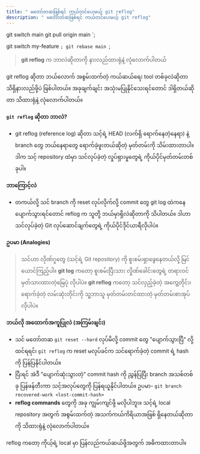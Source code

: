 ```yaml
---
title: " မတော်တဆဖြစ်ရင် ကယ်တင်ပေးမယ့် git reflog"
description: " မတော်တဆဖြစ်ရင် ကယ်တင်ပေးမယ့် git reflog"
---
```



git switch main
git pull origin main
`;

git switch my-feature
`;
git rebase main
`;

> **git reflog** က ဘာလဲဆိုတာကို နားလည်ထားရုံနဲ့ လုံလောက်ပါတယ်

<Aside title="ရည်ရွယ်ချက်">
git reflog ဆိုတာ ဘယ်လောက် အစွမ်းထက်တဲ့ ကယ်ဆယ်ရေး tool တစ်ခုလဲဆိုတာ သိရှိနားလည်ဖို့ပဲ ဖြစ်ပါတယ်။ အခုချက်ချင်း အသုံးမပြုနိုင်သေးရင်တောင် ဒါရှိတယ်ဆိုတာ သိထားရုံနဲ့ လုံလောက်ပါတယ်။
</Aside>

**`git reflog` ဆိုတာ ဘာလဲ?**
- git reflog (reference log) ဆိုတာ သင့်ရဲ့ HEAD (လက်ရှိ ရောက်နေတဲ့နေရာ) နဲ့ branch တွေ ဘယ်နေရာတွေ ရောက်ခဲ့ဖူးတယ်ဆိုတဲ့ မှတ်တမ်းကို သိမ်းထားတာပါ။ ဒါက သင့် repository ထဲမှာ သင်လုပ်ခဲ့တဲ့ လှုပ်ရှားမှုတွေရဲ့ ကိုယ်ပိုင်မှတ်တမ်းတစ်ခုပါ။

**ဘာကြောင့်လဲ** 
- တကယ်လို့ သင် branch ကို reset လုပ်လိုက်လို့ commit တွေ git log ထဲကနေ ပျောက်သွားရင်တောင် reflog က သူတို့ ဘယ်မှာရှိလဲဆိုတာကို သိပါတယ်။ ဒါဟာ သင်လုပ်ခဲ့တဲ့ Git လုပ်ဆောင်ချက်တွေရဲ့ ကိုယ်ပိုင်ဒိုင်ယာရီလိုပါပဲ။

**ဥပမာ (Analogies)**

 > သင်ဟာ လိုဏ်ဂူတွေ (သင့်ရဲ့ Git repository) ကို စူးစမ်းရှာဖွေနေတယ်လို့ မြင်ယောင်ကြည့်ပါ။ 
 **git log** ကတော့ စူးစမ်းပြီးသား လှိုဏ်ခေါင်းတွေရဲ့ တရားဝင် မှတ်သားထားတဲ့မြေပုံ လိုပါပဲ။ 
 **git reflog** ကတော့ သင်လှည့်ခဲ့တဲ့ အကွေ့တိုင်း၊ ရောက်ခဲ့တဲ့ လမ်းဆုံးတိုင်းကို သူ့ဘာသူ မှတ်တမ်းတင်ထားတဲ့ မှတ်တမ်းစာအုပ်လိုပါပဲ။


**ဘယ်လို အထောက်အကူပြုလဲ (အကြမ်းဖျင်း)**
- သင် မတော်တဆ `git reset --hard` လုပ်မိလို့ commit တွေ "ပျောက်သွားပြီ" လို့ ထင်ရရင်၊ `git reflog` က reset မလုပ်ခင်က သင်ရောက်ခဲ့တဲ့ commit ရဲ့ hash ကို ပြန်ပြနိုင်ပါတယ်။
- ပြီးရင် အဲဒီ "ပျောက်ဆုံးသွားတဲ့" commit hash ကို ညွှန်ပြပြီး branch အသစ်တစ်ခု ပြန်ဖန်တီးကာ သင့်အလုပ်တွေကို ပြန်ရယူနိုင်ပါတယ်။ ဥပမာ- `git branch recovered-work <lost-commit-hash>`
- **reflog commands** တွေကို အခု ကျွမ်းကျင်ဖို့ မလိုပါဘူး။ သင့်ရဲ့ local repository အတွက် အစွမ်းထက်တဲ့ အသက်ကယ်ကိရိယာအဖြစ် ရှိနေတယ်ဆိုတာကို သိထားရုံနဲ့ လုံလောက်ပါတယ်။


<Aside type='tip' title='မှတ်ချက်'> reflog ကတော့ ကိုယ့်ရဲ့ local မှာ ပြန်လည်ကယ်ဆယ်ဖို့အတွက် အဓိကထားတာပါ။  </Aside>